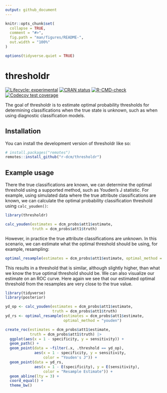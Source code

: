 ```yaml
---
output: github_document
---
```


<!-- README.md is generated from README.Rmd. Please edit that file -->

```r
knitr::opts_chunk$set(
  collapse = TRUE,
  comment = "#>",
  fig.path = "man/figures/README-",
  out.width = "100%"
)

options(tidyverse.quiet = TRUE)
```

# thresholdr

<!-- badges: start -->
[![Lifecycle: experimental](https://img.shields.io/badge/lifecycle-experimental-orange.svg)](https://lifecycle.r-lib.org/articles/stages.html#experimental)
[![CRAN status](https://www.r-pkg.org/badges/version/thresholdr)](https://CRAN.R-project.org/package=thresholdr)
[![R-CMD-check](https://github.com/r-dcm/thresholdr/actions/workflows/R-CMD-check.yaml/badge.svg)](https://github.com/r-dcm/thresholdr/actions/workflows/R-CMD-check.yaml)
[![Codecov test coverage](https://codecov.io/gh/r-dcm/thresholdr/branch/main/graph/badge.svg)](https://app.codecov.io/gh/r-dcm/thresholdr?branch=main)
<!-- badges: end -->

The goal of thresholdr is to estimate optimal probability thresholds for determining classifications when the true state is unknown, such as when using diagnostic classification models.

## Installation

You can install the development version of thresholdr like so:

``` r
# install.packages("remotes")
remotes::install_github("r-dcm/thresholdr")
```

## Example usage

There the true classifications are known, we can determine the optimal threshold using a supported method, such as Youden's J statistic.
For example, using simulated data where the true attribute classifications are known, we can calculate the optimal probability classification threshold using `calc_youden()`:

```r
library(thresholdr)

calc_youden(estimates = dcm_probs$att1$estimate,
            truth = dcm_probs$att1$truth)
```

However, in practice the true attribute classifications are unknown. In this scenario, we can estimate what the optimal threshold should be using, for example, resampling:

```r
optimal_resample(estimates = dcm_probs$att1$estimate, optimal_method = "youden")
```

This results in a threshold that is similar, although slightly higher, than what we know the true optimal threshold should be.
We can also visualize our estimate on an ROC curve.
Here again we see that our estimated optimal threshold from the resamples are very close to the true value.

```r
library(tidyverse)
library(posterior)

yd_op <- calc_youden(estimates = dcm_probs$att1$estimate,
                     truth = dcm_probs$att1$truth)
yd_rs <- optimal_resample(estimates = dcm_probs$att1$estimate,
                          optimal_method = "youden")

create_roc(estimates = dcm_probs$att1$estimate,
           truth = dcm_probs$att1$truth) |> 
  ggplot(aes(x = 1 - specificity, y = sensitivity)) +
  geom_path() +
  geom_point(data = ~filter(.x, .threshold == yd_op),
             aes(x = 1 - specificity, y = sensitivity,
                 color = "Youden's J")) +
  geom_point(data = yd_rs,
             aes(x = 1 - E(specificity), y = E(sensitivity),
                 color = "Resample Estimate")) +
  geom_abline(lty = 3) +
  coord_equal() +
  theme_bw()
```

